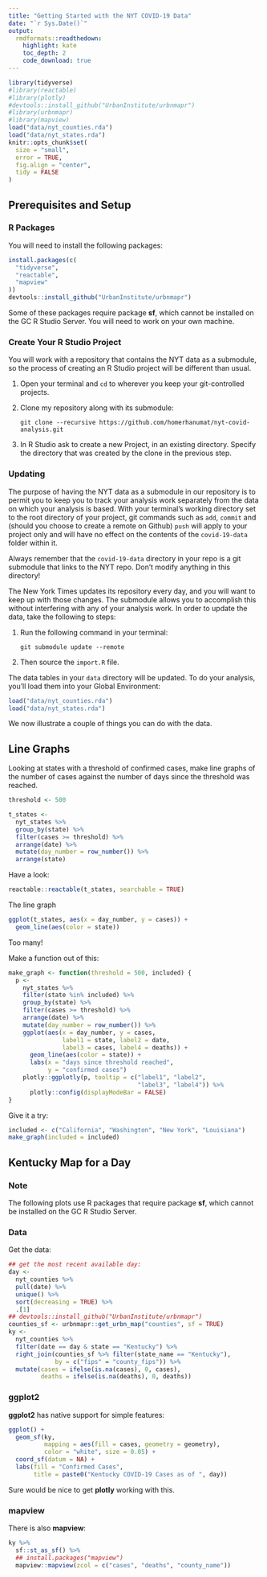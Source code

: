 ```yaml
---
title: "Getting Started with the NYT COVID-19 Data"
date: "`r Sys.Date()`"
output:
  rmdformats::readthedown:
    highlight: kate
    toc_depth: 2
    code_download: true
---
```



```r
library(tidyverse)
#library(reactable)
#library(plotly)
#devtools::install_github("UrbanInstitute/urbnmapr")
#library(urbnmapr)
#library(mapview)
load("data/nyt_counties.rda")
load("data/nyt_states.rda")
knitr::opts_chunk$set(
  size = "small",
  error = TRUE,
  fig.align = "center",
  tidy = FALSE
)
```

## Prerequisites and Setup

### R Packages

You will need to install the following packages:

```r
install.packages(c(
  "tidyverse",
  "reactable",
  "mapview"
))
devtools::install_github("UrbanInstitute/urbnmapr")
```


Some of these packages require package **sf**, which cannot be installed on the GC R Studio Server.  You will need to work on your own machine.


### Create Your R Studio Project

You will work with a repository that contains the NYT data as a submodule, so the process of creating an R Studio project will be different than usual.

1. Open your terminal and `cd` to wherever you keep your git-controlled projects.
2. Clone my repository along with its submodule:

    ```
    git clone --recursive https://github.com/homerhanumat/nyt-covid-analysis.git
    ```
    
3.  In R Studio ask to create a new Project, in an existing directory.  Specify the directory that was created by the clone in the previous step.

### Updating

The purpose of having the NYT data as a submodule in our repository is to permit you to keep you to track your analysis work separately from the data on which your analysis is based.  With your terminal's working directory set to the root directory of your project, git commands such as `add`, `commit` and (should you choose to create a remote on Github) `push` will apply to your project only and will have no effect on the contents of the `covid-19-data` folder within it.

Always remember that the `covid-19-data` directory in your repo is a git submodule that links to the NYT repo.  Don't modify anything in this directory!

The New York Times updates its repository every day, and you will want to keep up with those changes.  The submodule allows you to accomplish this without interfering with any of your analysis work.   In order to update the data, take the following to steps:

1. Run the following command in your terminal:

    ```
    git submodule update --remote
    ```

2. Then source the `import.R` file.

The data tables in your `data` directory will be updated.  To do your analysis, you'll load them into your Global Environment:

```r
load("data/nyt_counties.rda")
load("data/nyt_states.rda")
```


We now illustrate a couple of things you can do with the data.


## Line Graphs

Looking at states with a threshold of confirmed cases, make line graphs of the number of cases against the number of days since the threshold was reached.

```r
threshold <- 500
```


```r
t_states <-
  nyt_states %>% 
  group_by(state) %>% 
  filter(cases >= threshold) %>% 
  arrange(date) %>% 
  mutate(day_number = row_number()) %>% 
  arrange(state)
```

Have a look:

```r
reactable::reactable(t_states, searchable = TRUE)
```

The line graph


```r
ggplot(t_states, aes(x = day_number, y = cases)) +
  geom_line(aes(color = state))
```

Too many!

Make a function out of this:

```r
make_graph <- function(threshold = 500, included) {
  p <-
    nyt_states %>% 
    filter(state %in% included) %>% 
    group_by(state) %>% 
    filter(cases >= threshold) %>% 
    arrange(date) %>% 
    mutate(day_number = row_number()) %>% 
    ggplot(aes(x = day_number, y = cases,
               label1 = state, label2 = date, 
               label3 = cases, label4 = deaths)) +
      geom_line(aes(color = state)) +
      labs(x = "days since threshold reached",
           y = "confirmed cases")
    plotly::ggplotly(p, tooltip = c("label1", "label2",
                                    "label3", "label4")) %>% 
      plotly::config(displayModeBar = FALSE)
}
```

Give it a try:

```r
included <- c("California", "Washington", "New York", "Louisiana")
make_graph(included = included)
```

## Kentucky Map for a Day

### Note

The following plots use R packages that require package **sf**, which cannot be installed on the GC R Studio Server.

### Data

Get the data:

```r
## get the most recent available day:
day <-
  nyt_counties %>% 
  pull(date) %>% 
  unique() %>% 
  sort(decreasing = TRUE) %>% 
  .[1]
## devtools::install_github("UrbanInstitute/urbnmapr")
counties_sf <- urbnmapr::get_urbn_map("counties", sf = TRUE)
ky <-
  nyt_counties %>% 
  filter(date == day & state == "Kentucky") %>% 
  right_join(counties_sf %>% filter(state_name == "Kentucky"),
             by = c("fips" = "county_fips")) %>% 
  mutate(cases = ifelse(is.na(cases), 0, cases),
         deaths = ifelse(is.na(deaths), 0, deaths))
```

### ggplot2

**ggplot2** has native support for simple features:


```r
ggplot() +
  geom_sf(ky,
          mapping = aes(fill = cases, geometry = geometry),
          color = "white", size = 0.05) +
  coord_sf(datum = NA) +
  labs(fill = "Confirmed Cases",
       title = paste0("Kentucky COVID-19 Cases as of ", day))
```

Sure would be nice to get **plotly** working with this.

### mapview

There is also **mapview**:

```r
ky %>% 
  sf::st_as_sf() %>% 
  ## install.packages("mapview")
  mapview::mapview(zcol = c("cases", "deaths", "county_name"))
```












